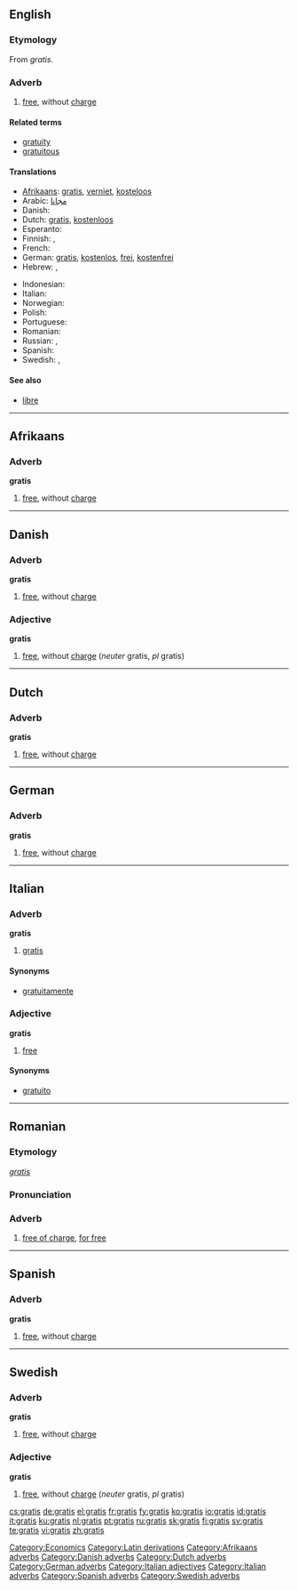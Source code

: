 ==English==

===Etymology===
From {{L.}} ''gratis''.

===Adverb===
{{en-adv|-}}

# [[free]], without [[charge]]

====Related terms====
* [[gratuity]]
* [[gratuitous]]

====Translations====
{{trans-top|free, without charge}}
* [[Afrikaans]]: [[gratis#Afrikaans|gratis]], [[verniet]], [[kosteloos]]
* Arabic: [[Magannan#Arabic|مجانا]]
* Danish: {{t-|da|gratis}}
* Dutch: [[gratis#Dutch|gratis]], [[kostenloos]]
* Esperanto: {{t-|eo|senpage|xs=Esperanto}}
* Finnish: {{t+|fi|ilmainen}}, {{t-|fi|ilmaiseksi}}
* French: {{t+|fr|gratuit}}
* German: [[gratis#German|gratis]], [[kostenlos]], [[frei]], [[kostenfrei]]
* Hebrew: {{t-|he|חינם|sc=Hebr}}, {{t|he|בחינם|sc=Hebr}}
{{trans-mid}}
* Indonesian: {{t+|id|gratis|xs=Indonesian}}
* Italian: {{t+|it|gratis}}
* Norwegian: {{t-|no|gratis}}
* Polish: {{t-|pl|gratis}}
* Portuguese: {{t|pt|grátis}}
* Romanian: {{t-|ro|gratis}}
* Russian: {{t-|ru|бесплатно|tr=besplatno|sc=Cyrl}}, {{t-|ru|даром|tr=darom|sc=Cyrl}}
* Spanish: {{t-|es|gratis}}
* Swedish: {{t+|sv|gratis}}, {{t-|sv|kostnadsfri}}
{{trans-bottom}}

====See also====
* [[libre]]

[[Category:Economics]]
[[Category:Latin derivations]]

----

==Afrikaans==

===Adverb===
'''gratis'''

# [[free]], without [[charge]]

[[Category:Afrikaans adverbs]]

----

==Danish==

===Adverb===
'''gratis'''

# [[free]], without [[charge]]

===Adjective===
'''gratis'''

# [[free]], without [[charge]] (''neuter'' gratis, ''pl'' gratis)

[[Category:Danish adverbs]]

----

==Dutch==

===Adverb===
'''gratis'''

# [[free]], without [[charge]]

[[Category:Dutch adverbs]]

----

==German==

===Adverb===
'''gratis'''

# [[free]], without [[charge]]

[[Category:German adverbs]]

----

==Italian==

===Adverb===
'''gratis'''

# [[gratis#English|gratis]]

====Synonyms====
* [[gratuitamente]]

===Adjective===
'''gratis''' {{inv}}

# [[free]]

====Synonyms====
* [[gratuito]]

[[Category:Italian adjectives]]
[[Category:Italian adverbs]]

----

==Romanian==

===Etymology===
{{L.|ro}} ''[[#Latin|gratis]]''

===Pronunciation===
{{IPA|['gra.tis]|lang=ro}}

===Adverb===
{{ro-adv}}

# [[free of charge]], [[for free]]

----

==Spanish==

===Adverb===
'''gratis'''

# [[free]], without [[charge]]

[[Category:Spanish adverbs]]

----

==Swedish==

===Adverb===
'''gratis'''

# [[free]], without [[charge]]

===Adjective===
'''gratis'''

# [[free]], without [[charge]] (''neuter'' gratis, ''pl'' gratis)

[[Category:Swedish adverbs]]

[[cs:gratis]]
[[de:gratis]]
[[el:gratis]]
[[fr:gratis]]
[[fy:gratis]]
[[ko:gratis]]
[[io:gratis]]
[[id:gratis]]
[[it:gratis]]
[[ku:gratis]]
[[nl:gratis]]
[[pt:gratis]]
[[ru:gratis]]
[[sk:gratis]]
[[fi:gratis]]
[[sv:gratis]]
[[te:gratis]]
[[vi:gratis]]
[[zh:gratis]]